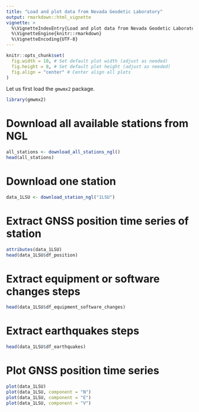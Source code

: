 ```yaml
---
title: "Load and plot data from Nevada Geodetic Laboratory"
output: rmarkdown::html_vignette
vignette: >
  %\VignetteIndexEntry{Load and plot data from Nevada Geodetic Laboratory}
  %\VignetteEngine{knitr::rmarkdown}
  %\VignetteEncoding{UTF-8}
---
```


```r
knitr::opts_chunk$set(
  fig.width = 10, # Set default plot width (adjust as needed)
  fig.height = 8, # Set default plot height (adjust as needed)
  fig.align = "center" # Center align all plots
)
```



Let us first load the `gmwmx2` package.
```r
library(gmwmx2)
```

# Download all available stations from NGL

```r
all_stations <- download_all_stations_ngl()
head(all_stations)
```

# Download one station
```r
data_1LSU <- download_station_ngl("1LSU")
```
# Extract GNSS position time series of station
```r
attributes(data_1LSU)
head(data_1LSU$df_position)
```

# Extract equipment or software changes steps
```r
head(data_1LSU$df_equipment_software_changes)
```

# Extract earthquakes steps
```r
head(data_1LSU$df_earthquakes)
```



# Plot GNSS position time series 
```r
plot(data_1LSU)
plot(data_1LSU, component = "N")
plot(data_1LSU, component = "E")
plot(data_1LSU, component = "V")
```

